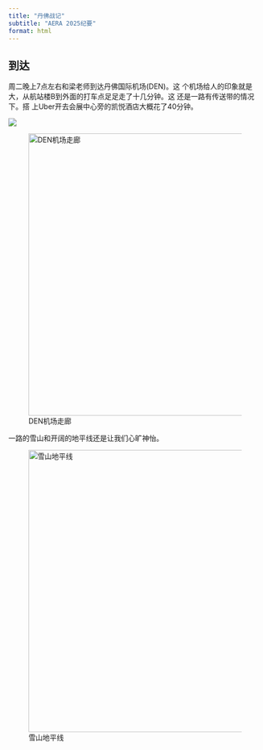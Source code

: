 ```yaml
---
title: "丹佛战记"
subtitle: "AERA 2025纪要"
format: html
---
```


## 到达

周二晚上7点左右和梁老师到达丹佛国际机场(DEN)。这
个机场给人的印象就是大，从航站楼B到外面的打车点足足走了十几分钟。这
还是一路有传送带的情况下。搭
上Uber开去会展中心旁的凯悦酒店大概花了40分钟。

![](images/clipboard-315155237.png)

![DEN机场走廊](images/IMG_2970.webp){fig-align="center" width="560"}

一路的雪山和开阔的地平线还是让我们心旷神怡。

![雪山地平线](images/IMG_2979.webp){fig-align="center" width="560"}
